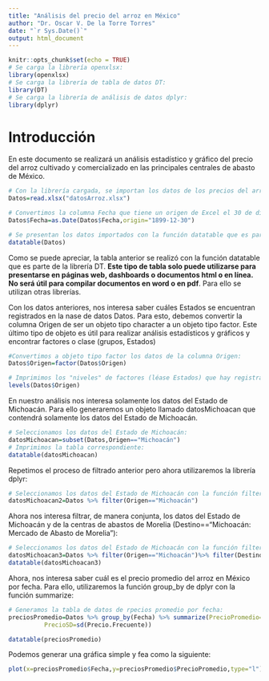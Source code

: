 ```yaml
---
title: "Análisis del precio del arroz en México"
author: "Dr. Oscar V. De la Torre Torres"
date: "`r Sys.Date()`"
output: html_document
---
```


```r
knitr::opts_chunk$set(echo = TRUE)
# Se carga la librería openxlsx:
library(openxlsx)
# Se carga la librería de tabla de datos DT:
library(DT)
# Se carga la librería de análisis de datos dplyr:
library(dplyr)
```

# Introducción

En este documento se realizará un análisis estadístico y gráfico del precio del arroz cultivado y comercializado en las principales centrales de abasto de México. 

```r
# Con la librería cargada, se importan los datos de los precios del arroz:
Datos=read.xlsx("datosArroz.xlsx")

# Convertimos la columna Fecha que tiene un origen de Excel el 30 de diciembre de 1899 para que quede la fecha correcta:
Datos$Fecha=as.Date(Datos$Fecha,origin="1899-12-30")

# Se presentan los datos importados con la función datatable que es para páginas web:
datatable(Datos)
```

Como se puede apreciar, la tabla anterior se realizó con la función datatable que es parte de la librería DT. **Este tipo de tabla solo puede utilizarse para presentarse en páginas web, dashboards o documentos html o en línea. No será útil para compilar documentos en word o en pdf**. Para ello se utilizan otras librerías.

Con los datos anteriores, nos interesa saber cuáles Estados se encuentran registrados en la nase de datos Datos. Para esto, debemos convertir la columna Origen de ser un objeto tipo character a un objeto tipo factor. Este último tipo de objeto es útil para realizar análisis estadísticos y gráficos y encontrar factores o clase (grupos, Estados)

```r
#Convertimos a objeto tipo factor los datos de la columna Origen:
Datos$Origen=factor(Datos$Origen)

# Imprimimos los "niveles" de factores (léase Estados) que hay registrados:
levels(Datos$Origen)
```
En nuestro análisis nos interesa solamente los datos del Estado de Michoacán. Para ello generaremos un objeto llamado datosMichoacan que contendrá solamente los datos del Estado de Michoacán.

```r
# Seleccionamos los datos del Estado de Michoacán:
datosMichoacan=subset(Datos,Origen=="Michoacán")
# Imprimimos la tabla correspondiente:
datatable(datosMichoacan)
```

Repetimos el proceso de filtrado anterior pero ahora utilizaremos la librería dplyr:

```r
# Seleccionamos los datos del Estado de Michoacán con la función filter de dplyr:
datosMichoacan2=Datos %>% filter(Origen=="Michoacán")

```

Ahora nos interesa filtrar, de manera conjunta, los datos del Estado de Michoacán y de la centras de abastos de Morelia (Destino=="Michoacán: Mercado de Abasto de Morelia"):

```r
# Seleccionamos los datos del Estado de Michoacán con la función filter de dplyr:
datosMichoacan3=Datos %>% filter(Origen=="Michoacán")%>% filter(Destino=="Michoacán: Mercado de Abasto de Morelia")
datatable(datosMichoacan3)
```

Ahora, nos interesa saber cuál es el precio promedio del arroz en México por fecha. Para ello, utilizaremos la función group_by de dplyr con la función summarize:

```r
# Generamos la tabla de datos de rpecios promedio por fecha:
preciosPromedio=Datos %>% group_by(Fecha) %>% summarize(PrecioPromedio=mean(Precio.Frecuente),
          PrecioSD=sd(Precio.Frecuente))

datatable(preciosPromedio)
```

Podemos generar una gráfica simple y fea como la siguiente:
```r
plot(x=preciosPromedio$Fecha,y=preciosPromedio$PrecioPromedio,type="l")
```


